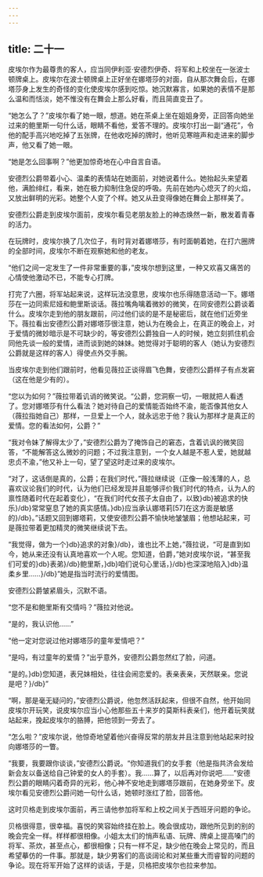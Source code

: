 ```yaml
---
---
---
```

title: 二十一
---




皮埃尔作为最尊贵的客人，应当同伊利亚·安德烈伊奇、将军和上校坐在一张波士顿牌桌上。皮埃尔在波士顿牌桌上正好坐在娜塔莎的对面，自从那次舞会后，在娜塔莎身上发生的奇怪的变化使皮埃尔感到吃惊。她沉默寡言，如果她的表情不是那么温和而恬淡，她不惟没有在舞会上那么好看，而且简直变丑了。

“她怎么了？”皮埃尔看了她一眼，想道。她在茶桌上坐在姐姐身旁，正回答向她坐过来的鲍里斯一句什么话，眼睛不看他，爱答不理的。皮埃尔打出一副“通花”，令他的配手高兴地吃掉了五张牌，在他收吃掉的牌时，他听见寒暄声和走进来的脚步声，他又看了她一眼。

“她是怎么回事啊？”他更加惊奇地在心中自言自语。

安德烈公爵带着小心、温柔的表情站在她面前，对她说着什么。她抬起头来望着他，满脸绯红，看来，她在极力抑制住急促的呼吸。先前在她内心熄灭了的火焰，又放出鲜明的光彩。她整个人变了个样。她又从丑变得像她在舞会上那样美了。

安德烈公爵走到皮埃尔面前，皮埃尔看见老朋友脸上的神态焕然一新，散发着青春的活力。

在玩牌时，皮埃尔换了几次位子，有时背对着娜塔莎，有时面朝着她，在打六圈牌的全部时间，皮埃尔不断在观察她和他的老友。

“他们之间一定发生了一件非常重要的事，”皮埃尔想到这里，一种又欢喜又痛苦的心情使他激动不已，不能专心打牌。

打完了六圈，将军站起来说，这样玩法没意思，皮埃尔也乐得随意活动一下。娜塔莎在一边同索尼娅和鲍里斯谈话。薇拉嘴角噙着微妙的微笑，在同安德烈公爵谈着什么。皮埃尔走到他的朋友跟前，问过他们谈的是不是秘密后，就在他们近旁坐下。薇拉看出安德烈公爵对娜塔莎很注意，她认为在晚会上，在真正的晚会上，对于爱情的微妙暗示是不可缺少的，等安德烈公爵独自一人的时候，她立刻抓住机会同他先谈一般的爱情，进而谈到她的妹妹。她觉得对于聪明的客人（她认为安德烈公爵就是这样的客人）得使点外交手腕。

当皮埃尔走到他们跟前时，他看见薇拉正谈得眉飞色舞，安德烈公爵样子有点发窘（这在他是少有的）。

“您以为如何？”薇拉带着讥诮的微笑说。“公爵，您洞察一切，一眼就把人看透了。您对娜塔莎有什么看法？她对待自己的爱情能否始终不渝，能否像其他女人（薇拉指她自己）那样，一旦爱上一个人，就永远忠于他？我认为那样才是真正的爱情。您的看法如何，公爵？”

“我对令妹了解得太少了，”安德烈公爵为了掩饰自己的窘态，含着讥讽的微笑回答，“不能解答这么微妙的问题；不过我注意到，一个女人越是不惹人爱，她就越忠贞不渝，”他又补上一句，望了望这时走过来的皮埃尔。

“对了，这话倒是真的，公爵；在我们时代，”薇拉继续说（正像一般浅薄的人，总喜欢议论我们的时代，认为他们已经发现并且能够评价我们时代的特点，认为人的禀性随着时代在起着变化），“在我们时代女孩子太自由了，以致}db}被追求的快乐}/db}常常窒息了她的真实感情。}db}应当承认娜塔莉[57]在这方面是敏感的}/db}。”话题又回到娜塔莉，又使安德烈公爵不愉快地皱皱眉；他想站起来，可是薇拉带着更加精灵的微笑继续说下去。

“我觉得，做为一个}db}追求的对象}/db}，谁也比不上她，”薇拉说，“可是直到如今，她从来还没有认真地喜欢一个人呢。您知道，伯爵，”她对皮埃尔说，“甚至我们可爱的}db}表弟}/db}鲍里斯，}db}咱们说句心里话，}/db}也深深地陷入}db}温柔乡里……}/db}”她是指当时流行的爱情图。

安德烈公爵皱紧眉头，沉默不语。

“您不是和鲍里斯有交情吗？”薇拉对他说。

“是的，我认识他……”

“他一定对您说过他对娜塔莎的童年爱情吧？”

“是吗，有过童年的爱情？”出乎意外，安德烈公爵忽然红了脸，问道。

“是的。}db}您知道，表兄妹相处，往往会闹恋爱的。表亲表亲，天然联亲。您说是吧？}/db}”

“啊，那是毫无疑问的，”安德烈公爵说，他忽然活跃起来，但很不自然，他开始同皮埃尔开玩笑，说皮埃尔应当小心他那些五十来岁的莫斯科表亲们，他开着玩笑就站起来，挽起皮埃尔的胳膊，把他领到一旁去了。

“怎么啦？”皮埃尔说，他惊奇地望着他兴奋得反常的朋友并且注意到他站起来时投向娜塔莎的一瞥。

“我要，我要跟你谈谈，”安德烈公爵说。“你知道我们的女手套（他是指共济会发给新会友以备送给自己钟爱的女人的手套）。我……算了，以后再对你说吧……”安德烈公爵的眼睛闪着奇异的光彩，他心神不安地走到娜塔莎跟前，在她身旁坐下。皮埃尔看见安德烈公爵问她一句什么话，她顿时涨红了脸，回答他。

这时贝格走到皮埃尔面前，再三请他参加将军和上校之间关于西班牙问题的争论。

贝格很得意，很幸福。喜悦的笑容始终挂在脸上。晚会很成功，跟他所见到的别的晚会完全一样。样样都很相像。小姐太太们的悄声私语、玩牌、牌桌上提高嗓门的将军、茶炊，甚至点心，都很相像；只有一样不足，缺少他在晚会上常见的，而且希望摹仿的一件事。那就是，缺少男客们的高谈阔论和对某些重大而睿智的问题的争论。现在将军开始了这样的谈话，于是，贝格把皮埃尔也拉来参加。
